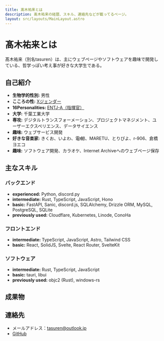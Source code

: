 ```yaml
---
title: 髙木祐来とは
description: 髙木祐来の経歴、スキル、連絡先などが載ってるページ。
layout: src/layouts/MainLayout.astro
---
```



# 髙木祐来とは

髙木祐来（別名tasuren）は、主にウェブページやソフトウェアを趣味で開発している、哲学っぽい考え事が好きな大学生である。

## 自己紹介

- **生物学的性別:** 男性
- **こころの性:** [Xジェンダー](https://anone.me/inquiries/ff3dd6c1947ca5912ad6cdc06db4f418)
- **16Personalities:** [ENTJ-A（指揮官）](https://www.16personalities.com/ja/プロフィール/ea5a5a61f8bba)
- **大学:** 千葉工業大学
- **専攻:** デジタルトランスフォーメーション、プロジェクトマネジメント、ユーザーエクスペリエンス、データサイエンス
- **趣味:** ウェブサービス開発
- **好きな音楽家:** きくお、いよわ、電ǂ鯨、MARETU、とりぴよ、r-906、倉橋ヨエコ
- **趣味:** ソフトウェア開発、カラオケ、Internet Archiveへのウェブページ保存

## 主なスキル

### バックエンド

- **experienced:** Python, discord.py
- **intermediate:** Rust, TypeScript, JavaScript, Hono
- **basic:** FastAPI, Sanic, discord.js, SQLAlchemy, Drizzle ORM, MySQL, PostgreSQL, SQLite
- **previously used:** Cloudflare, Kubernetes, Linode, ConoHa

### フロントエンド

- **intermediate:** TypeScript, JavaScript, Astro, Tailwind CSS
- **basic:** React, SolidJS, Svelte, React Router, SvelteKit

### ソフトウェア

- **intermediate:** Rust, TypeScript, JavaScript
- **basic:** tauri, libui
- **previously used:** objc2 (Rust), windows-rs

## 成果物

<div class="not-prose grid md:grid-cols-2 gap-4">
    <Products />
</div>

## 連絡先

- メールアドレス：[tasuren@outlook.jp](mailto:tasuren@outlook.jp)
- [GitHub](https://github.com/tasuren)
